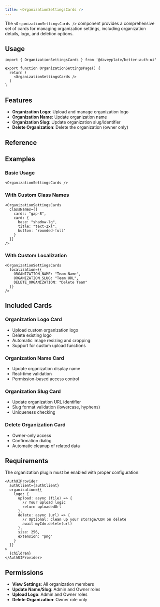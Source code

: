 ```yaml
---
title: <OrganizationSettingsCards />
---
```


The `<OrganizationSettingsCards />` component provides a comprehensive set of cards for managing organization settings, including organization details, logo, and deletion options.

## Usage

```tsx
import { OrganizationSettingsCards } from '@daveyplate/better-auth-ui'

export function OrganizationSettingsPage() {
  return (
    <OrganizationSettingsCards />
  )
}
```

## Features

- **Organization Logo**: Upload and manage organization logo
- **Organization Name**: Update organization name
- **Organization Slug**: Update organization slug/identifier
- **Delete Organization**: Delete the organization (owner only)

## Reference

<AutoTypeTable path="../src/components/organization/organization-settings-cards.tsx" name="OrganizationSettingsCardsProps" />

## Examples

### Basic Usage

```tsx
<OrganizationSettingsCards />
```

### With Custom Class Names

```tsx
<OrganizationSettingsCards 
  classNames={{
    cards: "gap-8",
    card: {
      base: "shadow-lg",
      title: "text-2xl",
      button: "rounded-full"
    }
  }}
/>
```

### With Custom Localization

```tsx
<OrganizationSettingsCards 
  localization={{
    ORGANIZATION_NAME: "Team Name",
    ORGANIZATION_SLUG: "Team URL",
    DELETE_ORGANIZATION: "Delete Team"
  }}
/>
```

## Included Cards

### Organization Logo Card
- Upload custom organization logo
- Delete existing logo
- Automatic image resizing and cropping
- Support for custom upload functions

### Organization Name Card
- Update organization display name
- Real-time validation
- Permission-based access control

### Organization Slug Card
- Update organization URL identifier
- Slug format validation (lowercase, hyphens)
- Uniqueness checking

### Delete Organization Card
- Owner-only access
- Confirmation dialog
- Automatic cleanup of related data

## Requirements

The organization plugin must be enabled with proper configuration:

```tsx title="providers.tsx"
<AuthUIProvider
  authClient={authClient}
  organization={{
    logo: {
      upload: async (file) => {
        // Your upload logic
        return uploadedUrl
      },
      delete: async (url) => {
        // Optional: clean up your storage/CDN on delete
        await myCdn.delete(url)
      },
      size: 256,
      extension: "png"
    }
  }}
>
  {children}
</AuthUIProvider>
```

## Permissions

- **View Settings**: All organization members
- **Update Name/Slug**: Admin and Owner roles
- **Upload Logo**: Admin and Owner roles
- **Delete Organization**: Owner role only 